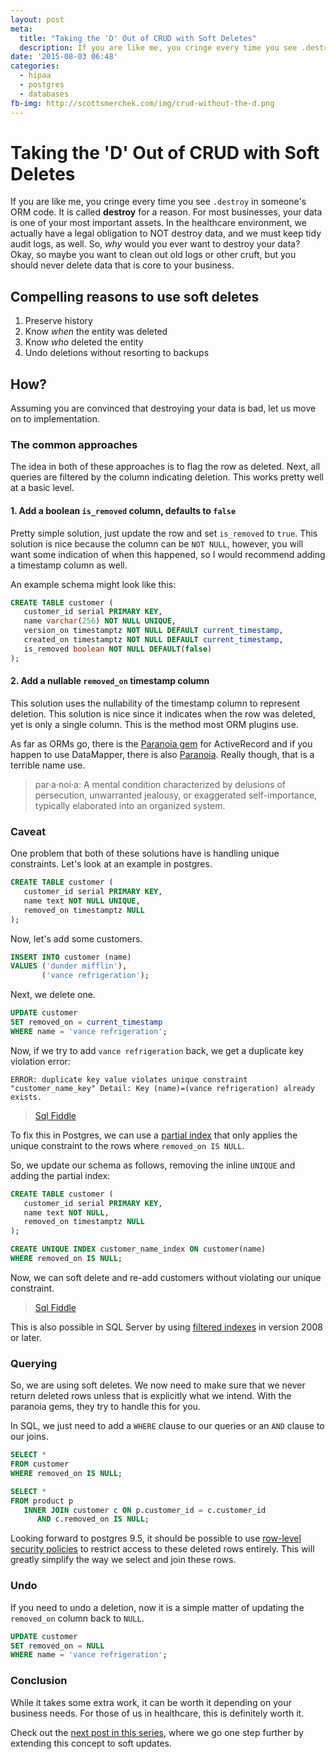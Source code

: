 ```yaml
---
layout: post
meta:
  title: "Taking the 'D' Out of CRUD with Soft Deletes"
  description: If you are like me, you cringe every time you see .destroy in someone's ORM code. For most businesses, data is one of the most important assets. Here, we'll use soft deletes instead.
date: '2015-08-03 06:48'
categories:
  - hipaa
  - postgres
  - databases
fb-img: http://scottsmerchek.com/img/crud-without-the-d.png
---
```


# Taking the 'D' Out of CRUD with Soft Deletes

If you are like me, you cringe every time you see `.destroy` in someone's ORM code. It is called **destroy** for a reason. For most businesses, your data is one of your most important assets. In the healthcare environment, we actually have a legal obligation to NOT destroy data, and we must keep tidy audit logs, as well. So, _why_ would you ever want to destroy your data? Okay, so maybe you want to clean out old logs or other cruft, but you should never delete data that is core to your business.

## Compelling reasons to use soft deletes

1. Preserve history
2. Know _when_ the entity was deleted
3. Know _who_ deleted the entity
4. Undo deletions without resorting to backups

## How?

Assuming you are convinced that destroying your data is bad, let us move on to implementation.

### The common approaches

The idea in both of these approaches is to flag the row as deleted. Next, all queries are filtered by the column indicating deletion. This works pretty well at a basic level.

#### 1. Add a boolean `is_removed` column, defaults to `false`

Pretty simple solution, just update the row and set `is_removed` to `true`. This solution is nice because the column can be `NOT NULL`, however, you will want some indication of when this happened, so I would recommend adding a timestamp column as well.

An example schema might look like this:

```sql
CREATE TABLE customer (
   customer_id serial PRIMARY KEY,
   name varchar(256) NOT NULL UNIQUE,
   version_on timestamptz NOT NULL DEFAULT current_timestamp,
   created_on timestamptz NOT NULL DEFAULT current_timestamp,
   is_removed boolean NOT NULL DEFAULT(false)
);
```

#### 2. Add a nullable `removed_on` timestamp column

This solution uses the nullability of the timestamp column to represent deletion. This solution is nice since it indicates when the row was deleted, yet is only a single column. This is the method most ORM plugins use.

As far as ORMs go, there is the [Paranoia gem](https://rubygems.org/gems/paranoia) for ActiveRecord and if you happen to use DataMapper, there is also [Paranoia](http://datamapper.org/docs/misc.html). Really though, that is a terrible name use.

> par·a·noi·a: A mental condition characterized by delusions of persecution, unwarranted jealousy, or exaggerated self-importance, typically elaborated into an organized system.

### Caveat

One problem that both of these solutions have is handling unique constraints. Let's look at an example in postgres.

```sql
CREATE TABLE customer (
   customer_id serial PRIMARY KEY,
   name text NOT NULL UNIQUE,
   removed_on timestamptz NULL
);
```

Now, let's add some customers.

```sql
INSERT INTO customer (name)
VALUES ('dunder mifflin'),
       ('vance refrigeration');
```

Next, we delete one.

```sql
UPDATE customer
SET removed_on = current_timestamp
WHERE name = 'vance refrigeration';
```

Now, if we try to add `vance refrigeration` back, we get a duplicate key violation error:

```
ERROR: duplicate key value violates unique constraint "customer_name_key" Detail: Key (name)=(vance refrigeration) already exists.
```

> [Sql Fiddle](http://sqlfiddle.com/#!15/302b8/3)

To fix this in Postgres, we can use a [partial index](https://devcenter.heroku.com/articles/postgresql-indexes#partial-indexes) that only applies the unique constraint to the rows where `removed_on IS NULL`.

So, we update our schema as follows, removing the inline `UNIQUE` and adding the partial index:

```sql {7-8} showLineNumbers
CREATE TABLE customer (
   customer_id serial PRIMARY KEY,
   name text NOT NULL,
   removed_on timestamptz NULL
);

CREATE UNIQUE INDEX customer_name_index ON customer(name)
WHERE removed_on IS NULL;
```

Now, we can soft delete and re-add customers without violating our unique constraint.

> [Sql Fiddle](http://sqlfiddle.com/#!15/a10a3/1)

This is also possible in SQL Server by using [filtered indexes](https://msdn.microsoft.com/en-us/library/cc280372.aspx) in version 2008 or later.

### Querying

So, we are using soft deletes. We now need to make sure that we never return deleted rows unless that is explicitly what we intend. With the paranoia gems, they try to handle this for you.

In SQL, we just need to add a `WHERE` clause to our queries or an `AND` clause to our joins.

```sql
SELECT *
FROM customer
WHERE removed_on IS NULL;
```

```sql
SELECT *
FROM product p
   INNER JOIN customer c ON p.customer_id = c.customer_id
      AND c.removed_on IS NULL;
```

Looking forward to postgres 9.5, it should be possible to use [row-level security policies](http://www.depesz.com/2014/10/02/waiting-for-9-5-row-level-security-policies-rls/) to restrict access to these deleted rows entirely. This will greatly simplify the way we select and join these rows.

### Undo

If you need to undo a deletion, now it is a simple matter of updating the `removed_on` column back to `NULL`.

```sql
UPDATE customer
SET removed_on = NULL
WHERE name = 'vance refrigeration';
```

### Conclusion

While it takes some extra work, it can be worth it depending on your business needs. For those of us in healthcare, this is definitely worth it.

Check out the [next post in this series](/blog/taking-the-d-out-of-crud-with-soft-updates), where we go one step further by extending this concept to soft updates.
